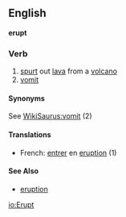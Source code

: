 ==English==
'''erupt'''
===Verb===
# [[spurt]] out [[lava]] from a [[volcano]]
# [[vomit]]
====Synonyms====
See [[WikiSaurus:vomit]] (2)
====Translations====
*French: [[entrer]] en [[eruption]] (1)

====See Also====
*[[eruption]]

[[io:Erupt]]